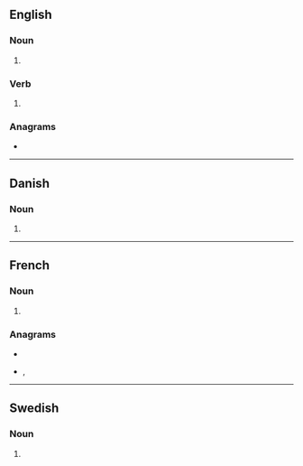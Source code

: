 ==English==

===Noun===
{{head|en|noun form}}

# {{plural of|mentor|lang=en}}

===Verb===
{{head|en|verb form}}

# {{en-third-person singular of|mentor}}

===Anagrams===
* {{anagrams|en|a=emnorst|Monters|meronts|metrons|monster|monstre|montres|termons}}

----

==Danish==

===Noun===
{{head|da|noun form|g=c}}

# {{inflection of|da|mentor||indef|gen|s}}

----

==French==

===Noun===
{{head|fr|noun plural form|g=m}}

# {{plural of|mentor|lang=fr}}

===Anagrams===
* {{l|fr|monstre}}
* {{l|fr|montres}}, {{l|fr|montrés}}

----

==Swedish==

===Noun===
{{head|sv|noun form}}

# {{sv-noun-form-indef-gen|mentor}}